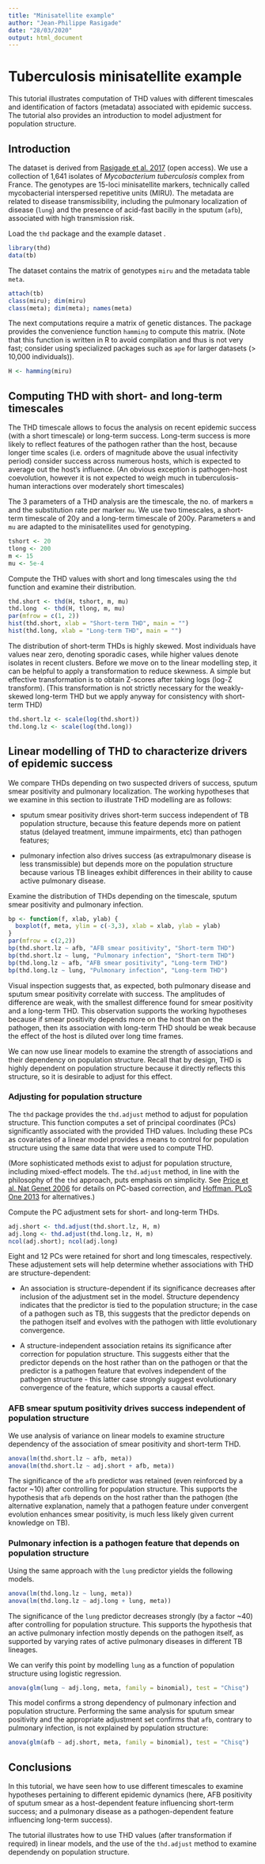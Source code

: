 ```yaml
---
title: "Minisatellite example"
author: "Jean-Philippe Rasigade"
date: "28/03/2020"
output: html_document
---
```


# Tuberculosis minisatellite example

This tutorial illustrates computation of THD values with different timescales and identification of
factors (metadata) associated with epidemic success. The tutorial also provides an introduction to model adjustment for
population structure.

## Introduction

The dataset is derived from [Rasigade et al. 2017](https://www.nature.com/articles/srep45326) (open access).
We use a collection of 1,641 isolates of *Mycobacterium tuberculosis* complex from France.
The genotypes are 15-loci minisatellite markers, technically called mycobacterial interspersed repetitive units (MIRU).
The metadata are related to disease transmissibility, including the pulmonary localization of disease (`lung`) and
the presence of acid-fast bacilly in the sputum (`afb`), associated with high transmission risk.

Load the `thd` package and the example dataset \code{tb}. 

```r
library(thd)
data(tb)
```

The dataset contains the matrix of genotypes `miru` and the metadata table `meta`.

```r
attach(tb)
class(miru); dim(miru)
class(meta); dim(meta); names(meta)
```

The next computations require a matrix of genetic distances. The package provides the convenience function `hamming` to compute this matrix. (Note that this function is written in R to avoid compilation and thus is not very fast; consider using specialized packages such as `ape` for larger datasets (> 10,000 individuals)).

```r
H <- hamming(miru)
```


## Computing THD with short- and long-term timescales

The THD timescale allows to focus the analysis on recent epidemic success (with a short timescale) or long-term success. Long-term success is more likely to reflect features of the pathogen rather than the host, because longer time scales (i.e. orders of magnitude above the usual infectivity period) consider success across numerous hosts, which is expected to average out the host's influence.
(An obvious exception is pathogen-host coevolution, however it is not expected to weigh much in tuberculosis-human interactions over moderately short timescales)  

The 3 parameters of a THD analysis are the timescale, the no. of markers `m` and the substitution rate per marker `mu`.
We use two timescales, a short-term timescale of 20y and a long-term timescale of 200y. Parameters `m` and `mu` are adapted
to the minisatellites used for genotyping.

```r
tshort <- 20
tlong <- 200
m <- 15
mu <- 5e-4
```

Compute the THD values with short and long timescales using the `thd` function and examine their distribution.

```r
thd.short <- thd(H, tshort, m, mu)
thd.long  <- thd(H, tlong, m, mu)
par(mfrow = c(1, 2))
hist(thd.short, xlab = "Short-term THD", main = "")
hist(thd.long, xlab = "Long-term THD", main = "")
```

The distribution of short-term THDs is highly skewed. Most individuals have values near zero, denoting sporadic cases, while higher values denote isolates in recent clusters.
Before we move on to the linear modelling step, it can be helpful to apply a transformation to reduce skewness. A simple but effective transformation is to obtain Z-scores after
taking logs (log-Z transform).
(This transformation is not strictly necessary for the weakly-skewed long-term THD but we apply anyway for consistency with short-term THD)

```r
thd.short.lz <- scale(log(thd.short))
thd.long.lz <- scale(log(thd.long))
```

## Linear modelling of THD to characterize drivers of epidemic success

We compare THDs depending on two suspected drivers of success, sputum smear positivity and pulmonary localization.
The working hypotheses that we examine in this section to illustrate THD modelling are as follows:

* sputum smear positivity drives short-term success independent of TB population structure, because this
feature depends more on patient status (delayed treatment, immune impairments, etc) than pathogen features;

* pulmonary infection also drives success (as extrapulmonary disease is less transmissible) but depends more on the population structure because various TB lineages exhibit differences in their ability to cause active pulmonary disease.

Examine the distribution of THDs depending on the timescale, sputum smear positivity and pulmonary infection.

```r
bp <- function(f, xlab, ylab) {
  boxplot(f, meta, ylim = c(-3,3), xlab = xlab, ylab = ylab)
}
par(mfrow = c(2,2))
bp(thd.short.lz ~ afb, "AFB smear positivity", "Short-term THD")
bp(thd.short.lz ~ lung, "Pulmonary infection", "Short-term THD")
bp(thd.long.lz ~ afb, "AFB smear positivity", "Long-term THD")
bp(thd.long.lz ~ lung, "Pulmonary infection", "Long-term THD")
```

Visual inspection suggests that, as expected, both pulmonary disease and sputum smear positivity correlate with success.
The amplitudes of difference are weak, with the smallest difference found for smear positivity and a long-term THD.
This observation supports the working hypotheses because if smear positivity depends more on the host than on the pathogen, then its association
with long-term THD should be weak because the effect of the host is diluted over long time frames.

We can now use linear models to examine the strength of associations and their dependency on population structure.
Recall that by design, THD is highly dependent on population structure because it directly reflects this structure, so it is desirable
to adjust for this effect.

### Adjusting for population structure

The `thd` package provides the `thd.adjust` method to adjust for population structure.
This function computes a set of principal coordinates (PCs) significantly associated with the provided THD values.
Including these PCs as covariates of a linear model provides a means to control for population structure using the same data that were used to compute THD.

(More sophisticated methods exist to adjust for population structure, including mixed-effect models. The `thd.adjust` method, in line with
the philosophy of the `thd` approach, puts emphasis on simplicity. See [Price et al. Nat Genet 2006](http://biostat.jhsph.edu/~iruczins/teaching/misc/2008.140.668/papers/price2006.pdf) for
details on PC-based correction, and [Hoffman. PLoS One 2013](https://journals.plos.org/plosone/article?id=10.1371/journal.pone.0075707) for alternatives.)

Compute the PC adjustment sets for short- and long-term THDs.

```r
adj.short <- thd.adjust(thd.short.lz, H, m)
adj.long <- thd.adjust(thd.long.lz, H, m)
ncol(adj.short); ncol(adj.long)
```

Eight and 12 PCs were retained for short and long timescales, respectively.
These adjustement sets will help determine whether associations with THD are structure-dependent:

* An association is structure-dependent if its significance decreases after inclusion of the adjustment set in the model.
Structure dependency indicates that the predictor is tied to the population structure; in the case of a pathogen such as TB, this suggests
that the predictor depends on the pathogen itself and evolves with the pathogen with little evolutionary convergence.

* A structure-independent association retains its significance after correction for population structure. This suggests either that
the predictor depends on the host rather than on the pathogen or that the predictor is a pathogen feature that evolves independent of
the pathogen structure - this latter case strongly suggest evolutionary convergence of the feature, which supports a causal effect.

### AFB smear sputum positivity drives success independent of population structure

We use analysis of variance on linear models to examine structure dependency of the association of smear positivity and short-term THD.

```r
anova(lm(thd.short.lz ~ afb, meta))
anova(lm(thd.short.lz ~ adj.short + afb, meta))
```

The significance of the `afb` predictor was retained (even reinforced by a factor ~10) after controlling for population structure.
This supports the hypothesis that `afb` depends on the host rather than the pathogen (the alternative explanation, namely
that a pathogen feature under convergent evolution enhances smear positivity, is much less likely given current knowledge on TB).

### Pulmonary infection is a pathogen feature that depends on population structure

Using the same approach with the `lung` predictor yields the following models.

```r
anova(lm(thd.long.lz ~ lung, meta))
anova(lm(thd.long.lz ~ adj.long + lung, meta))
```

The significance of the `lung` predictor decreases strongly (by a factor ~40) after controlling for population structure.
This supports the hypothesis that an active pulmonary infection mostly depends on the pathogen itself, as supported by varying rates of active
pulmonary diseases in different TB lineages.

We can verify this point by modelling `lung` as a function of population structure using logistic regression.


```r
anova(glm(lung ~ adj.long, meta, family = binomial), test = "Chisq")
```

This model confirms a strong dependency of pulmonary infection and population structure. Performing the same analysis for sputum smear positivity and the appropriate adjustment set confirms that `afb`, contrary to pulmonary infection, is not explained by population structure:

```r
anova(glm(afb ~ adj.short, meta, family = binomial), test = "Chisq")
```


## Conclusions

In this tutorial, we have seen how to use different timescales to examine hypotheses pertaining to different epidemic dynamics
(here, AFB positivity of sputum smear as a host-dependent feature influencing short-term success; and a pulmonary disease as a pathogen-dependent feature influencing long-term success).

The tutorial illustrates how to use THD values (after transformation if required) in linear models, and the use of the `thd.adjust` method to
examine dependendy on population structure.
